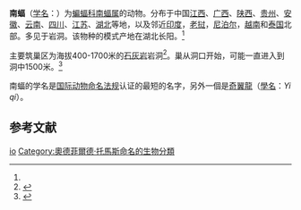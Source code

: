 {{Speciesbox
| status = LC
| status system = iucn3.1
| status ref = <ref name=iucn>{{IUCN2008|assessors=Csorba, G., Bumrungsri, S., Bates, P., Molur, S. & Srinivasulu, C.|year=2008|title=Ia io|id=10755|downloaded=2009-10-7}}</ref>
| taxon = Ia io
| authority = [[奧德菲爾德·托馬斯|Thomas]], 1902<ref name='id217'>{{cite web| url =http://www.bioinfo.cn/db05/BjdwSpecies.php?action=view&id=217| title =南蝠| work =《中国动物物种编目数据库》| publisher =中国科学院微生物研究所| author =中国科学院动物研究所| accessdate =2009-03-27| deadurl =yes| archiveurl =https://web.archive.org/web/20160305084535/http://www.bioinfo.cn/db05/BjdwSpecies.php?action=view&id=217| archivedate =2016-03-05}}</ref>
}}

'''南蝠'''（[[学名|学名]]：{{lang|la|''Ia io''}}）为[[蝙蝠科|蝙蝠科]][[南蝠属|南蝠属]]的动物。分布于中国[[江西|江西]]、[[广西|广西]]、[[陕西|陕西]]、[[贵州|贵州]]、[[安徽|安徽]]、[[云南|云南]]、[[四川|四川]]、[[江苏|江苏]]、[[湖北|湖北]]等地，以及邻近[[印度|印度]]，[[老挝|老挝]]，[[尼泊尔|尼泊尔]]，[[越南|越南]]和[[泰国|泰国]]北部。多见于岩洞。该物种的模式产地在湖北长阳。<ref name='id217'/>

主要筑巢区为海拔400-1700米的[[石灰岩|石灰岩]]岩洞<ref name="CSIS">{{cite web |url=http://www.chinabiodiversity.com/search/english/detail.shtm?cspcode=010250006 |title=Great Evening Bat |accessdate=2006-05-10 |author= |date= |work=China Species Information Service (CSIS) |publisher=Institute of Zoology, Chinese Academy of Sciences |archive-url=https://web.archive.org/web/20060515030359/http://www.chinabiodiversity.com/search/english/detail.shtm?cspcode=010250006 |archive-date=2006-05-15 |dead-url=yes }}</ref>。巢从洞口开始，可能一直进入到洞中1500米。<ref>{{cite web |url=http://www.wcs.org/media/file/LaoWildlifeStatusReport1999225to235.pdf |title=Wildlife of Lao PDR: 1999 status report – Order Chiroptera |accessdate=2006-05-10 |author=C.M. Francis, A. Guillén, M.F. Robinson |date= |work= |publisher=Wildlife Conservation Society |deadurl=yes |archiveurl=https://web.archive.org/web/20060107114837/http://www.wcs.org/media/file/LaoWildlifeStatusReport1999225to235.pdf |archivedate=2006-01-07 }}</ref>

南蝠的学名是[[国际动物命名法规|国际动物命名法规]]认证的最短的名字，另外一個是[[奇翼龍|奇翼龍]]（[[學名|學名]]：''Yi qi''）。

== 参考文献 ==
{{reflist}}
{{Taxonbar|from=Q132976}}

[[Category:南蝠属|io]]
[[Category:奧德菲爾德·托馬斯命名的生物分類|Category:奧德菲爾德·托馬斯命名的生物分類]]


{{bat-stub}}